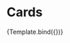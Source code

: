 

<Meta title="Design System/Cards/Dark Mode" component={Card} />

# Cards



<Canvas>
  <Story
    name="Card Talent #1"
    args={{
      photo_url: "https://www.fancygirldesignstudio.com/wp-content/uploads/2017/11/Rachel-Rouhana-Profile-Pic-Square-300x300.jpg",
      name: "Lily Caneco",
      title: "CPO at Jivo.com",
      circ_supply: "128,320",
      ticker: "$LILI",
      mode: "dark",
    }}
  >
    {Template.bind({})}
  </Story>
</Canvas>